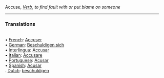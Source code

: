 Accuse, <i>[[Verb]]</i>, ''to find fault with or put blame on someone'' 
<HR> <P> <H3>Translations</H3>
<BR>• [[French]]: [[Accuser]]
<BR>• [[German]]: [[Beschuldigen sich]]
<BR>• [[Interlingua]]: [[Accusar]]
<BR>• [[Italian]]: [[Accusare]]
<BR>• [[Portuguese]]: [[Acusar]]
<BR>• [[Spanish]]: [[Acusar]]
<BR>. [[Dutch]]: [[beschuldigen]]